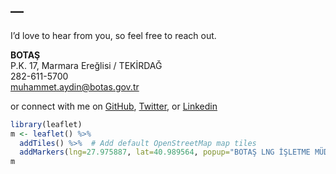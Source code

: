 ---
---

<link rel="stylesheet" href="styles.css" type="text/css">
<link rel="stylesheet" href="academicicons/css/academicons.min.css"/>

I'd love to hear from you, so feel free to reach out.

<!-- <img src="images/botaşlogo2.png" style="width:25%; margin-right: 50px" align="right"> -->

**BOTAŞ**<br>
P.K. 17, Marmara Ereğlisi / TEKİRDAĞ<br>
282-611-5700<br>
[muhammet.aydin@botas.gov.tr](muhammet.aydin@botas.gov.tr)<br>

or connect with me on [GitHub](https://github.com/muhaydin), [Twitter](https://twitter.com), or [Linkedin](https://www.linkedin.com/in/muhammet-aydin-808569195/)



```r
library(leaflet)
m <- leaflet() %>%
  addTiles() %>%  # Add default OpenStreetMap map tiles
  addMarkers(lng=27.975887, lat=40.989564, popup="BOTAŞ LNG İŞLETME MÜDÜRLÜĞÜ")
m 
```


